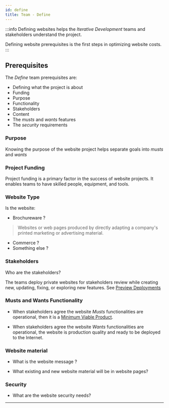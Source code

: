 ```yaml
---
id: define
title: Team - Define
---
```


:::info
Defining websites helps the *Iterative Development* teams and stakeholders understand the project.

Defining website prerequisites is the first steps in optimizing website costs.
:::

## Prerequisites

The *Define* team prerequisites are: 
- Defining what the project is about
- Funding
- Purpose
- Functionality
- Stakeholders
- Content
- The *musts* and *wants* features
- The *security* requirements

### Purpose

Knowing the purpose of the website project helps separate goals into *musts* and *wants*

### Project Funding

Project funding is a primary factor in the success of website projects. It enables teams to have skilled people, equipment, and tools.

### Website Type

Is the website:

- Brochureware ?  
>Websites or web pages produced by directly adapting a company's printed marketing or advertising material.
- Commerce ?
- Something else ?


### Stakeholders

Who are the stakeholders?

The teams deploy private websites for stakeholders review while creating new, updating, fixing, or exploring new features.  See [Preview Deployments](glossary#preview-deployments)

### Musts and Wants Functionality

- When stakeholders agree the website *Musts* functionalities are operational, then it is a [Minimum Viable Product](glossary#minimum-viable-product).

- When stakeholders agree the website *Wants* functionalities are operational, the website is production quality and ready to be deployed to the Internet.

### Website material

- What is the website message ?

- What existing and new website material will be in website pages?

### Security

- What are the website security needs?

---
